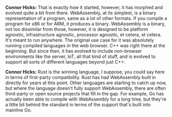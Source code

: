 **Connor Hicks:** That is exactly how it started, however, it has morphed and
evolved quite a bit from there. WebAssembly, at its simplest, is a binary
representation of a program, same as a lot of other formats. If you compile a
program for x86 or for ARM, it produces a binary. WebAssembly is a binary, not
too dissimilar from those, however, it is designed to be platform agnostic,
infrastructure agnostic, processor agnostic, et cetera, et cetera. It's meant to
run anywhere. The original use case for it was absolutely running compiled
languages in the web browser. C++ was right there at the beginning. But since
then, it has evolved to include non-browser environments like the server, IoT,
all that kind of stuff, and is evolved to support all sorts of different
languages beyond just C++.

**Connor Hicks:** Rust is the winning language, I suppose, you could say here in
terms of first-party compatibility. Rust has had WebAssembly built in directly
for years at this point. Other languages are starting to catch up now, but where
the language doesn't fully support WebAssembly, there are often third-party or
open source projects that fill in the gap. For example, Go has actually been
able to compile with WebAssembly for a long time, but they're a little bit
behind the standard in terms of the support that's built into mainline Go.
